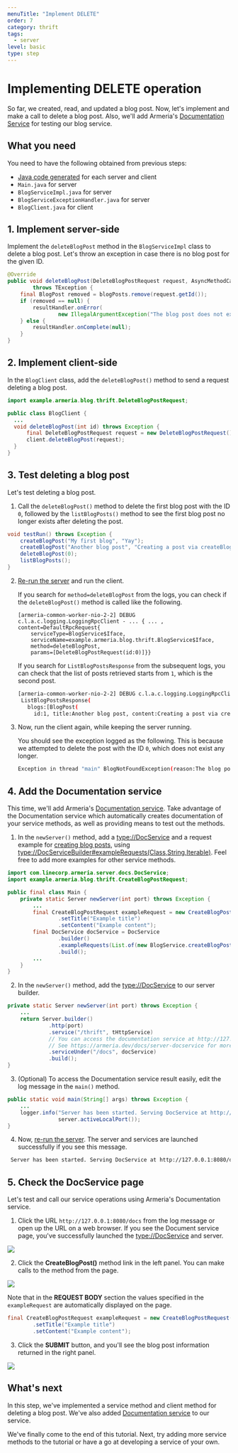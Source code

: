 ```yaml
---
menuTitle: "Implement DELETE"
order: 7
category: thrift
tags:
  - server
level: basic
type: step
---
```


# Implementing DELETE operation

So far, we created, read, and updated a blog post.
Now, let's implement and make a call to delete a blog post.
Also, we'll add Armeria's [Documentation Service](/docs/server-docservice) for testing our blog service.

<TutorialSteps current={7} />

## What you need

You need to have the following obtained from previous steps:

- [Java code generated](/tutorials/thrift/blog/create-server#compile-the-thrift-file) for each server and client
- `Main.java` for server
- `BlogServiceImpl.java` for server
- `BlogServiceExceptionHandler.java` for server
- `BlogClient.java` for client

## 1. Implement server-side

Implement the `deleteBlogPost` method in the `BlogServiceImpl` class to delete a blog post.
Let's throw an exception in case there is no blog post for the given ID.

```java filename=BlogServiceImpl.java
@Override
public void deleteBlogPost(DeleteBlogPostRequest request, AsyncMethodCallback<Void> resultHandler)
        throws TException {
    final BlogPost removed = blogPosts.remove(request.getId());
    if (removed == null) {
        resultHandler.onError(
                new IllegalArgumentException("The blog post does not exist. ID: " + request.getId()));
    } else {
        resultHandler.onComplete(null);
    }
}
```

## 2. Implement client-side

In the `BlogClient` class, add the `deleteBlogPost()` method to send a request deleting a blog post.

```java filename=BlogClient.java
import example.armeria.blog.thrift.DeleteBlogPostRequest;

public class BlogClient {
  ...
  void deleteBlogPost(int id) throws Exception {
      final DeleteBlogPostRequest request = new DeleteBlogPostRequest().setId(id);
      client.deleteBlogPost(request);
  }
}
```

## 3. Test deleting a blog post

Let's test deleting a blog post.

1. Call the `deleteBlogPost()` method to delete the first blog post with the ID `0`, followed by the `listBlogPosts()` method to see the first blog post no longer exists after deleting the post.
  ```java filename=BlogClient.java
  void testRun() throws Exception {
      createBlogPost("My first blog", "Yay");
      createBlogPost("Another blog post", "Creating a post via createBlogPost().");
      deleteBlogPost(0);
      listBlogPosts();
  }
  ```
2. [Re-run the server](/tutorials/thrift/blog/create-server#7-test-run) and run the client.

    If you search for `method=deleteBlogPost` from the logs, you can check if the `deleteBlogPost()` method is called like the following.
    ```
    [armeria-common-worker-nio-2-2] DEBUG c.l.a.c.logging.LoggingRpcClient - ... { ... , content=DefaultRpcRequest{
        serviceType=BlogService$Iface,
        serviceName=example.armeria.blog.thrift.BlogService$Iface,
        method=deleteBlogPost,
        params=[DeleteBlogPostRequest(id:0)]}}
    ```
    If you search for `ListBlogPostsResponse` from the subsequent logs, you can check that the list of posts retrieved starts from `1`, which is the second post.
   ```bash
   [armeria-common-worker-nio-2-2] DEBUG c.l.a.c.logging.LoggingRpcClient - ... { ... , content=CompletableRpcResponse{
    ListBlogPostsResponse(
      blogs:[BlogPost(
        id:1, title:Another blog post, content:Creating a post via createBlogPost()., createdAt:1677145864108, modifiedAt:1677145864108)])}}
   ```
4. Now, run the client again, while keeping the server running.

   You should see the exception logged as the following.
   This is because we attempted to delete the post with the ID `0`, which does not exist any longer.
   ```bash
   Exception in thread "main" BlogNotFoundException(reason:The blog post does not exist. ID: 0)
   ```

## 4. Add the Documentation service

This time, we'll add Armeria's [Documentation service](/docs/server-docservice).
Take advantage of the Documentation service which automatically creates documentation of your service methods, as well as providing means to test out the methods.

1. In the `newServer()` method, add a <type://DocService> and a request example for [creating blog posts](/tutorials/thrift/blog/implement-create),
  using <type://DocServiceBuilder#exampleRequests(Class,String,Iterable)>. Feel free to add more examples for other service methods.
  ```java filename=Main.java
  import com.linecorp.armeria.server.docs.DocService;
  import example.armeria.blog.thrift.CreateBlogPostRequest;

  public final class Main {
      private static Server newServer(int port) throws Exception {
          ...
          final CreateBlogPostRequest exampleRequest = new CreateBlogPostRequest()
                  .setTitle("Example title")
                  .setContent("Example content");
          final DocService docService = DocService
                  .builder()
                  .exampleRequests(List.of(new BlogService.createBlogPost_args(exampleRequest)))
                  .build();
          ...
      }
  }
  ```
2. In the `newServer()` method, add the <type://DocService> to our server builder.
  ```java filename=Main.java highlight=5
  private static Server newServer(int port) throws Exception {
      ...
      return Server.builder()
               .http(port)
               .service("/thrift", tHttpService)
               // You can access the documentation service at http://127.0.0.1:8080/docs.
               // See https://armeria.dev/docs/server-docservice for more information.
               .serviceUnder("/docs", docService)
               .build();
  }
  ```

3. (Optional) To access the Documentation service result easily, edit the log message in the `main()` method.
  ```java filename=Main.java highlight=2
  public static void main(String[] args) throws Exception {
      ...
      logger.info("Server has been started. Serving DocService at http://127.0.0.1:{}/docs",
                  server.activeLocalPort());
  }
  ```
4. Now, [re-run the server](/tutorials/thrift/blog/run-server-and-client#2-run-the-server).
  The server and services are launched successfully if you see this message.
  ```bash
   Server has been started. Serving DocService at http://127.0.0.1:8080/docs
  ```

## 5. Check the DocService page

Let's test and call our service operations using Armeria's Documentation service.

1. Click the URL `http://127.0.0.1:8080/docs` from the log message or open up the URL on a web browser. If you see the Document service page, you've successfully launched the <type://DocService> and server.

  ![](../../../../images/tutorial_blogservice_thrift_docservice_start.png)

2. Click the **CreateBlogPost()** method link in the left panel. You can make calls to the method from the page.

  ![](../../../../images/tutorial_blogservice_thrift_reqex.png)

  Note that in the **REQUEST BODY** section the values specified in the `exampleRequest` are automatically displayed on the page.

  ```java filename=Main.java
  final CreateBlogPostRequest exampleRequest = new CreateBlogPostRequest()
          .setTitle("Example title")
          .setContent("Example content");
  ```

3. Click the **SUBMIT** button, and you'll see the blog post information returned in the right panel.

  ![](../../../../images/tutorial_blogservice_thrift_return.png)

## What's next

In this step, we've implemented a service method and client method for deleting a blog post.
We've also added [Documentation service](/docs/server-docservice) to our service.

We've finally come to the end of this tutorial.
Next, try adding more service methods to the tutorial or have a go at developing a service of your own.

<TutorialSteps current={7} />
